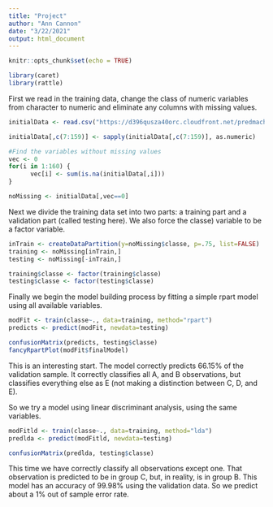 ```yaml
---
title: "Project"
author: "Ann Cannon"
date: "3/22/2021"
output: html_document
---
```


```r
knitr::opts_chunk$set(echo = TRUE)
```


```r
library(caret)
library(rattle)

```

First we read in the training data, change the class of numeric variables from character to numeric and eliminate any columns with missing values.
```r
initialData <- read.csv("https://d396qusza40orc.cloudfront.net/predmachlearn/pml-training.csv")

initialData[,c(7:159)] <- sapply(initialData[,c(7:159)], as.numeric)

#Find the variables without missing values
vec <- 0
for(i in 1:160) {
      vec[i] <- sum(is.na(initialData[,i]))
}

noMissing <- initialData[,vec==0]

```

Next we divide the training data set into two parts: a training part and a validation part (called testing here).  We also force the \textit(classe) variable to be a factor variable.

```r
inTrain <- createDataPartition(y=noMissing$classe, p=.75, list=FALSE)
training <- noMissing[inTrain,]
testing <- noMissing[-inTrain,]

training$classe <- factor(training$classe)
testing$classe <- factor(testing$classe)
```

Finally we begin the model building process by fitting a simple rpart model using all available variables.

```r
modFit <- train(classe~., data=training, method="rpart")
predicts <- predict(modFit, newdata=testing)

confusionMatrix(predicts, testing$classe)
fancyRpartPlot(modFit$finalModel)

```

This is an interesting start.  The model correctly predicts 66.15% of the validation sample.  It correctly classifies all A, and B observations, but classifies everything else as E (not making a distinction between C, D, and E).  

So we try a model using linear discriminant analysis, using the same variables.

```r
modFitld <- train(classe~., data=training, method="lda")
predlda <- predict(modFitld, newdata=testing)

confusionMatrix(predlda, testing$classe)

```

This time we have correctly classify all observations except one.  That observation is predicted to be in group C, but, in reality, is in group B.  This model has an accuracy of 99.98% using the validation data.  So we predict about a 1% out of sample error rate.